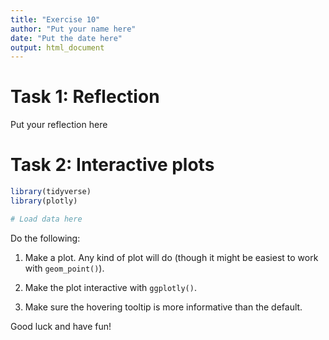```yaml
---
title: "Exercise 10"
author: "Put your name here"
date: "Put the date here"
output: html_document
---
```


# Task 1: Reflection

Put your reflection here


# Task 2: Interactive plots

```r
library(tidyverse)
library(plotly)

# Load data here
```

Do the following:

1. Make a plot. Any kind of plot will do (though it might be easiest to work with `geom_point()`).

2. Make the plot interactive with `ggplotly()`. 

3. Make sure the hovering tooltip is more informative than the default.

Good luck and have fun!
